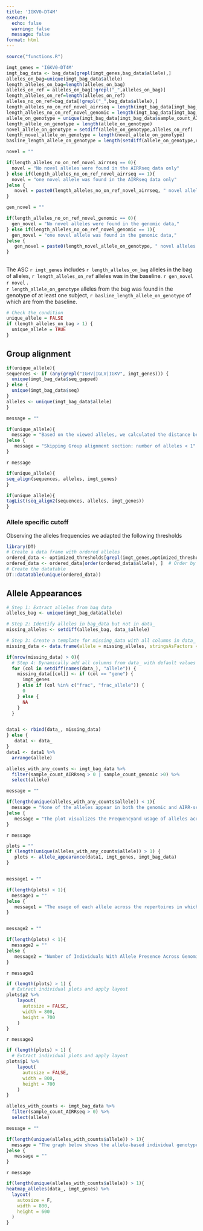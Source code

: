 ```yaml
---
title: 'IGKV0-DT4M'
execute:
  echo: false
  warning: false
  message: false
format: html
---
```


```r
source("functions.R")
```

```r
imgt_genes = 'IGKV0-DT4M'
imgt_bag_data <- bag_data[grepl(imgt_genes,bag_data$allele),]
alleles_on_bag=unique(imgt_bag_data$allele)
length_alleles_on_bag=length(alleles_on_bag)
alleles_on_ref = alleles_on_bag[!grepl("_",alleles_on_bag)]
length_alleles_on_ref=length(alleles_on_ref)
alleles_no_on_ref=bag_data[!grepl("_",bag_data$allele),]
length_alleles_no_on_ref_novel_airrseq = length(imgt_bag_data[imgt_bag_data$sample_count_genomic == 0 & grepl("_",imgt_bag_data$allele) ,"allele"])
length_alleles_no_on_ref_novel_genomic = length(imgt_bag_data[imgt_bag_data$sample_count_genomic > 0 & grepl("_",imgt_bag_data$allele) ,"allele"])
allele_on_genotype = unique(imgt_bag_data[imgt_bag_data$sample_count_AIRRseq > 0, "allele"])
length_allele_on_genotype = length(allele_on_genotype)
novel_allele_on_genotype = setdiff(allele_on_genotype,alleles_on_ref)
length_novel_allele_on_genotype = length(novel_allele_on_genotype)
basline_length_allele_on_genotype = length(setdiff(allele_on_genotype,novel_allele_on_genotype) )

```

```r
novel = ""

if(length_alleles_no_on_ref_novel_airrseq == 0){
  novel = "No novel alleles were found in the AIRRseq data only"
} else if(length_alleles_no_on_ref_novel_airrseq == 1){
  novel = "one novel allele was found in the AIRRseq data only"
}else {
   novel = paste0(length_alleles_no_on_ref_novel_airrseq, " novel alleles were found in the AIRRseq data only")
}
```

```r
gen_novel = ""

if(length_alleles_no_on_ref_novel_genomic == 0){
  gen_novel = "No novel alleles were found in the genomic data,"
} else if(length_alleles_no_on_ref_novel_genomic == 1){
  gen_novel = "one novel allele was found in the genomic data,"
}else {
   gen_novel = paste0(length_novel_allele_on_genotype, " novel alleles were found in the genomic data,")
}
```

## 

The ASC `r imgt_genes` includes `r length_alleles_on_bag` alleles in the bag of alleles, `r length_alleles_on_ref` alleles was in the baseline. `r gen_novel` `r novel` .<br> `r length_allele_on_genotype` alleles from the bag was found in the genotype of at least one subject, `r basline_length_allele_on_genotype` of which are from the baseline.

```r
# Check the condition
unique_allele = FALSE
if (length_alleles_on_bag > 1) {
  unique_allele = TRUE
}
```

## Group alignment

```r
if(unique_allele){
sequences <- if (any(grepl("IGHV|IGLV|IGKV", imgt_genes))) {
  unique(imgt_bag_data$seq_gapped)
} else {
  unique(imgt_bag_data$seq)
}
alleles <- unique(imgt_bag_data$allele)
}
```

```r
message = ""

if(unique_allele){
  message = "Based on the viewed alleles, we calculated the distance between the germline sequences."
}else {
   message = "Skipping Group alignment section: number of alleles < 1"
}
```

`r message`

```r
if(unique_allele){
seq_align(sequences, alleles, imgt_genes)
}

```

```r
if(unique_allele){
tagList(seq_align2(sequences, alleles, imgt_genes))
}
```

### Allele specific cutoff

Observing the alleles frequencies we adapted the following thresholds

```r
library(DT)
# Create a data frame with ordered alleles
ordered_data <- optimized_thresholds[grepl(imgt_genes,optimized_thresholds$allele) , c("allele", "threshold")]
ordered_data <- ordered_data[order(ordered_data$allele), ]  # Order by allele
# Create the datatable
DT::datatable(unique(ordered_data))
```

## Allele Appearances

```r
# Step 1: Extract alleles from bag_data
alleles_bag <- unique(imgt_bag_data$allele)

# Step 2: Identify alleles in bag_data but not in data_
missing_alleles <- setdiff(alleles_bag, data_$allele)

# Step 3: Create a template for missing_data with all columns in data_
missing_data <- data.frame(allele = missing_alleles, stringsAsFactors = FALSE)

if(nrow(missing_data) > 0){
  # Step 4: Dynamically add all columns from data_ with default values
  for (col in setdiff(names(data_), "allele")) {
    missing_data[[col]] <- if (col == "gene") {
      imgt_genes
    } else if (col %in% c("frac", "frac_allele")) {
      0
    } else {
      NA
    }
  }


data1 <- rbind(data_, missing_data)
} else {
   data1 <- data_
}
data1 <- data1 %>%
  arrange(allele)
```

```r

alleles_with_any_counts <- imgt_bag_data %>%
  filter(sample_count_AIRRseq > 0 | sample_count_genomic >0) %>%
  select(allele)

message = ""

if(length(unique(alleles_with_any_counts$allele)) < 1){
  message = "None of the alleles appear in both the genomic and AIRR-seq datasets."
}else {
   message = "The plot visualizes the Frequencyand usage of alleles across a population as observed in both AIRR-seq and genomic data, focusing on alleles that meet strict criteria for inclusion in the genotype. Only sequences without mutations in the V region, with a single V allele assignment, and alignment starting at position one of the V germline were considered. For IGHD alleles, additional filtering ensured that sequences had no mutations in the D region and only one assigned D allele. Alleles were retained only if they had a z-score above 0, and for IGHD alleles, the median ratio of observed sequence length to allele length had to exceed 0.5. These stringent criteria ensured that the analysis included only reliable alleles."
}
```

`r message`

```r
plots = ""
if (length(unique(alleles_with_any_counts$allele)) > 1) {
   plots <- allele_appearance(data1, imgt_genes, imgt_bag_data)
}


message1 = ""

if(length(plots) < 1){
  message1 = ""
}else {
   message1 = "The usage of each allele across the repertoires in which it appears."
}


message2 = ""

if(length(plots) < 1){
  message2 = ""
}else {
   message2 = "Number of Individuals With Allele Presence Across Genomic and Repertoire Datasets."
}
```

`r message1`

```r
if (length(plots) > 1) {
  # Extract individual plots and apply layout
plots$p2 %>%
    layout(
      autosize = FALSE,
      width = 800,
      height = 700
    )
}
```

`r message2`

```r
if (length(plots) > 1) {
  # Extract individual plots and apply layout
plots$p1 %>%
    layout(
      autosize = FALSE,
      width = 800,
      height = 700
    )
}
```

```r
alleles_with_counts <- imgt_bag_data %>%
  filter(sample_count_AIRRseq > 0) %>%
  select(allele)
```

```r
message = ""

if(length(unique(alleles_with_counts$allele)) > 1){
  message = "The graph below shows the allele-based individual genotype inference for this allele group."
}else {
   message = ""
}
```

`r message`

```r

if(length(unique(alleles_with_counts$allele)) > 1){
heatmap_alleles(data_, imgt_genes) %>%
  layout(
    autosize = F,
    width = 800,
    height = 600
  )
}
```